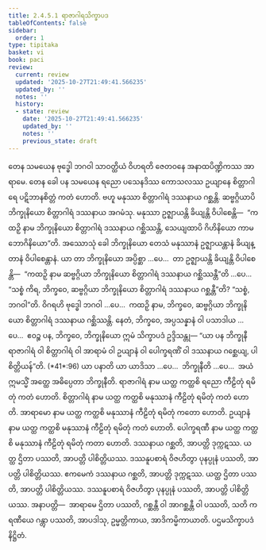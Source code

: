 ```yaml
---
title: 2.4.5.1 ရာဇာဂါရသိက္ခာပဒ
tableOfContents: false
sidebar:
  order: 1
type: tipitaka
basket: vi
book: paci
review:
  current: review
  updated: '2025-10-27T21:49:41.566235'
  updated_by: ''
  notes: ''
  history:
  - state: review
    date: '2025-10-27T21:49:41.566235'
    updated_by: ''
    notes: ''
    previous_state: draft
---
```



<ReviewStatus review={frontmatter.review} showDetails={true} />

<HypothesisAnnotation frontmatter={frontmatter} />

<DynamicBreadcrumb />

<Division number="977" book="paci" e="ch" v="2" p="391">

<Paragraph number="2990" book="paci">
တေန သမယေန ဗုဒ္ဓေါ ဘဂဝါ သာဝတ္ထိယံ ဝိဟရတိ ဇေတဝနေ အနာထပိဏ္ဍိကဿ အာရာမေ. တေန ခေါ ပန သမယေန ရညော ပသေနဒိဿ ကောသလဿ ဥယျာနေ စိတ္တာဂါရေ ပဋိဘာနစိတ္တံ ကတံ ဟောတိ. ဗဟူ မနုဿာ စိတ္တာဂါရံ ဒဿနာယ ဂစ္ဆန္တိ. ဆဗ္ဗဂ္ဂိယာပိ ဘိက္ခုနိယော စိတ္တာဂါရံ ဒဿနာယ အဂမံသု. မနုဿာ ဥဇ္ဈာယန္တိ ခိယျန္တိ ဝိပါစေန္တိ—  “ကထဉှိ နာမ ဘိက္ခုနိယော စိတ္တာဂါရံ ဒဿနာယ ဂစ္ဆိဿန္တိ, သေယျထာပိ ဂိဟိနိယော ကာမဘောဂိနိယော”တိ.
</Paragraph>

<Paragraph number="2991" book="paci">
အဿောသုံ ခေါ ဘိက္ခုနိယော တေသံ မနုဿာနံ ဥဇ္ဈာယန္တာနံ ခိယျန္တာနံ ဝိပါစေန္တာနံ. ယာ တာ ဘိက္ခုနိယော အပ္ပိစ္ဆာ …ပေ…  တာ ဥဇ္ဈာယန္တိ ခိယျန္တိ ဝိပါစေန္တိ—  “ကထဉှိ နာမ ဆဗ္ဗဂ္ဂိယာ ဘိက္ခုနိယော စိတ္တာဂါရံ ဒဿနာယ ဂစ္ဆိဿန္တီ”တိ …ပေ…  “သစ္စံ ကိရ, ဘိက္ခဝေ, ဆဗ္ဗဂ္ဂိယာ ဘိက္ခုနိယော စိတ္တာဂါရံ ဒဿနာယ ဂစ္ဆန္တီ”တိ? “သစ္စံ, ဘဂဝါ”တိ. ဝိဂရဟိ ဗုဒ္ဓေါ ဘဂဝါ …ပေ…  ကထဉှိ နာမ, ဘိက္ခဝေ, ဆဗ္ဗဂ္ဂိယာ ဘိက္ခုနိယော စိတ္တာဂါရံ ဒဿနာယ ဂစ္ဆိဿန္တိ. နေတံ, ဘိက္ခဝေ, အပ္ပသန္နာနံ ဝါ ပသာဒါယ …ပေ…  ဧဝဉ္စ ပန, ဘိက္ခဝေ, ဘိက္ခုနိယော ဣမံ သိက္ခာပဒံ ဥဒ္ဒိသန္တု—
</Paragraph>

</Division>
<Division number="978" book="paci" e="ch" v="2" p="392">

<Paragraph number="2992" book="paci">
<Emphasis>“ယာ ပန ဘိက္ခုနီ ရာဇာဂါရံ ဝါ စိတ္တာဂါရံ ဝါ အာရာမံ ဝါ ဥယျာနံ ဝါ ပေါက္ခရဏိံ ဝါ ဒဿနာယ ဂစ္ဆေယျ, ပါစိတ္တိယန်”</Emphasis>တိ. (*41*:<Emphasis>96</Emphasis>)
</Paragraph>

</Division>
<Division number="979" book="paci" e="ch" v="2" p="392">

<Paragraph number="2993" book="paci">
<Emphasis>ယာ ပနာ</Emphasis>တိ ယာ ယာဒိသာ …ပေ…  <Emphasis>ဘိက္ခုနီ</Emphasis>တိ …ပေ…  အယံ ဣမသ္မိံ အတ္ထေ အဓိပ္ပေတာ ဘိက္ခုနီတိ.
</Paragraph>

<Paragraph number="2994" book="paci">
<Emphasis>ရာဇာဂါရံ</Emphasis> နာမ ယတ္ထ ကတ္ထစိ ရညော ကီဠိတုံ ရမိတုံ ကတံ ဟောတိ.
</Paragraph>

<Paragraph number="2995" book="paci">
<Emphasis>စိတ္တာဂါရံ</Emphasis> နာမ ယတ္ထ ကတ္ထစိ မနုဿာနံ ကီဠိတုံ ရမိတုံ ကတံ ဟောတိ.
</Paragraph>

<Paragraph number="2996" book="paci">
<Emphasis>အာရာမော</Emphasis> နာမ ယတ္ထ ကတ္ထစိ မနုဿာနံ ကီဠိတုံ ရမိတုံ ကတော ဟောတိ.
</Paragraph>

<Paragraph number="2997" book="paci">
<Emphasis>ဥယျာနံ</Emphasis> နာမ ယတ္ထ ကတ္ထစိ မနုဿာနံ ကီဠိတုံ ရမိတုံ ကတံ ဟောတိ.
</Paragraph>

<Paragraph number="2998" book="paci">
<Emphasis>ပေါက္ခရဏီ</Emphasis> နာမ ယတ္ထ ကတ္ထစိ မနုဿာနံ ကီဠိတုံ ရမိတုံ ကတာ ဟောတိ.
</Paragraph>

</Division>
<Division number="980" book="paci" e="ch" v="2" p="392">

<Paragraph number="2999" book="paci">
ဒဿနာယ ဂစ္ဆတိ, အာပတ္တိ ဒုက္ကဋဿ. ယတ္ထ ဌိတာ ပဿတိ, အာပတ္တိ ပါစိတ္တိယဿ. ဒဿနူပစာရံ ဝိဇဟိတွာ ပုနပ္ပုနံ ပဿတိ, အာပတ္တိ ပါစိတ္တိယဿ. ဧကမေကံ ဒဿနာယ ဂစ္ဆတိ, အာပတ္တိ ဒုက္ကဋဿ. ယတ္ထ ဌိတာ ပဿတိ, အာပတ္တိ ပါစိတ္တိယဿ. ဒဿနူပစာရံ ဝိဇဟိတွာ ပုနပ္ပုနံ ပဿတိ, အာပတ္တိ ပါစိတ္တိယဿ.
</Paragraph>

</Division>
<Division number="981" book="paci" e="ch" v="2" p="393">

<Paragraph number="3000" book="paci">
အနာပတ္တိ—  အာရာမေ ဌိတာ ပဿတိ, ဂစ္ဆန္တီ ဝါ အာဂစ္ဆန္တီ ဝါ ပဿတိ, သတိ ကရဏီယေ ဂန္တွာ ပဿတိ, အာပဒါသု, ဥမ္မတ္တိကာယ, အာဒိကမ္မိကာယာတိ.

</Paragraph>
</Division>

<Paragraph number="3001" type="center" book="paci">
ပဌမသိက္ခာပဒံ နိဋ္ဌိတံ.
</Paragraph>